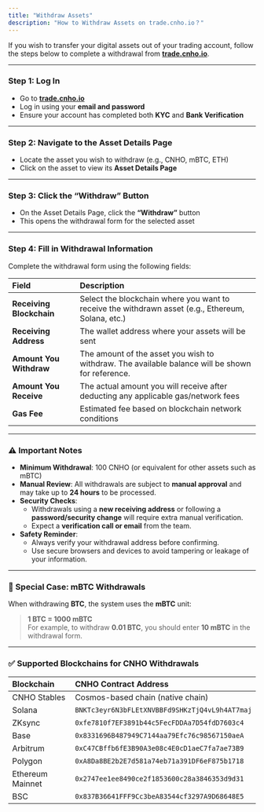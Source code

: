 ```yaml
---
title: "Withdraw Assets"
description: "How to Withdraw Assets on trade.cnho.io？"
---
```


If you wish to transfer your digital assets out of your trading account, follow the steps below to complete a withdrawal from [**trade.cnho.io**](http://trade.cnho.io).

---

### Step 1: Log In

- Go to [**trade.cnho.io**](http://trade.cnho.io)
- Log in using your **email and password**
- Ensure your account has completed both **KYC** and **Bank Verification**

---

### Step 2: Navigate to the Asset Details Page

- Locate the asset you wish to withdraw (e.g., CNHO, mBTC, ETH)
- Click on the asset to view its **Asset Details Page**

---

### Step 3: Click the “Withdraw” Button

- On the Asset Details Page, click the **“Withdraw”** button
- This opens the withdrawal form for the selected asset

---

### Step 4: Fill in Withdrawal Information

Complete the withdrawal form using the following fields:

| Field                    | Description                                                                                        |
| :----------------------- | :------------------------------------------------------------------------------------------------- |
| **Receiving Blockchain** | Select the blockchain where you want to receive the withdrawn asset (e.g., Ethereum, Solana, etc.) |
| **Receiving Address**    | The wallet address where your assets will be sent                                                  |
| **Amount You Withdraw**  | The amount of the asset you wish to withdraw. The available balance will be shown for reference.   |
| **Amount You Receive**   | The actual amount you will receive after deducting any applicable gas/network fees                 |
| **Gas Fee**              | Estimated fee based on blockchain network conditions                                               |

---

### ⚠️ Important Notes

- **Minimum Withdrawal**: 100 CNHO (or equivalent for other assets such as mBTC)
- **Manual Review**: All withdrawals are subject to **manual approval** and may take up to **24 hours** to be processed.
- **Security Checks**:
  - Withdrawals using a **new receiving address** or following a **password/security change** will require extra manual verification.
  - Expect a **verification call or email** from the team.
- **Safety Reminder**:
  - Always verify your withdrawal address before confirming.
  - Use secure browsers and devices to avoid tampering or leakage of your information.

---

### 🧮 Special Case: mBTC Withdrawals

When withdrawing **BTC**, the system uses the **mBTC** unit:

> **1 BTC = 1000 mBTC**\
> For example, to withdraw **0.01 BTC**, you should enter **10 mBTC** in the withdrawal form.

---

### ✅ Supported Blockchains for CNHO Withdrawals

| Blockchain       | CNHO Contract Address                          |
| :--------------- | :--------------------------------------------- |
| CNHO Stables     | Cosmos-based chain (native chain)              |
| Solana           | `BNKTc3eyr6N3bFLEtXNVBBFd9SHKzTjQ4vL9h4AT7maj` |
| ZKsync           | `0xfe7810f7EF3891b44c5FecFDDAa7D54fdD7603c4`   |
| Base             | `0x8331696B487949C7144aa79Efc76c98567150aeA`   |
| Arbitrum         | `0xC47CBffb6fE3B90A3e08c4E0cD1aeC7fa7ae73B9`   |
| Polygon          | `0xA8Da8BE2b2E7d581a74eb71a391DF6eF875b1718`   |
| Ethereum Mainnet | `0x2747ee1ee8490ce2f1853600c28a3846353d9d31`   |
| BSC              | `0x837B36641FFF9Cc3beA83544cf3297A9D68648E5`   |